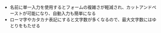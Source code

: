 - 名前に単一入力を使用するとフォームの複雑さが軽減され、カットアンドペーストが可能になり、自動入力も簡単になる<Ref href="https://web.dev/i18n/ja/payment-and-address-form-best-practices/#single-name-input" title="支払いフォームと住所フォームのベストプラクティス" />
- ローマ字やカタカナ表記にすると文字数が多くなるので、最大文字数にはゆとりをもたせる<Ref href="https://qiita.com/kyogom/items/49fe51044d57e3b19929" title="名前、電話番号、メールアドレス、郵便番号等の最適なmaxlengthはいくつか調べてみた" />
